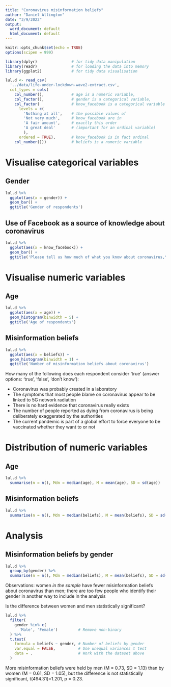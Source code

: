```yaml
---
title: "Coronavirus misinformation beliefs"
author: "Daniel Allington"
date: "3/9/2022"
output:
  word_document: default
  html_document: default
---
```


```r
knitr::opts_chunk$set(echo = TRUE)
options(scipen = 999)

library(dplyr)               # for tidy data manipulation
library(readr)               # for loading the data into memory
library(ggplot2)             # for tidy data visualisation

lul.d <- read_csv(
  '../data/life-under-lockdown-wave2-extract.csv',
  col_types = cols(
    col_number(),            # age is a numeric variable,
    col_factor(),            # gender is a categorical variable,
    col_factor(              # know_facebook is a categorical variable
      levels = c(            
        'Nothing at all',    # the possible values of 
        'Not very much',     # know_facebook are in 
        'A fair amount',     # exactly this order
        'A great deal'       # (important for an ordinal variable)
        ), 
      ordered = TRUE),       # know_facebook is in fact ordinal
    col_number()))           # beliefs is a numeric variable

```

# Visualise categorical variables
## Gender
```r
lul.d %>%
  ggplot(aes(x = gender)) +
  geom_bar() +
  ggtitle('Gender of respondents')
```

## Use of Facebook as a source of knowledge about coronavirus
```r
lul.d %>%
  ggplot(aes(x = know_facebook)) +
  geom_bar() +
  ggtitle('Please tell us how much of what you know about coronavirus,\nif anything, comes from Facebook')
```

# Visualise numeric variables
## Age
```r
lul.d %>%
  ggplot(aes(x = age)) +
  geom_histogram(binwidth = 5) +
  ggtitle('Age of respondents')
```

## Misinformation beliefs
```r
lul.d %>%
  ggplot(aes(x = beliefs)) +
  geom_histogram(binwidth = 1) +
  ggtitle('Number of misinformation beliefs about coronavirus')
```

How many of the following does each respondent consider 'true' (answer options: 'true', 'false', 'don't know'):

* Coronavirus was probably created in a laboratory					
* The symptoms that most people blame on coronavirus appear to be linked to 5G network radiation	
* There is no hard evidence that coronavirus really exists				
* The number of people reported as dying from coronavirus is being deliberately exaggerated by the authorities
* The current pandemic is part of a global effort to force everyone to be vaccinated whether they want to or not

# Distribution of numeric variables
## Age
```r
lul.d %>%
  summarise(n = n(), Mdn = median(age), M = mean(age), SD = sd(age))
```

## Misinformation beliefs
```r
lul.d %>%
  summarise(n = n(), Mdn = median(beliefs), M = mean(beliefs), SD = sd(beliefs))
```

# Analysis
## Misinformation beliefs by gender
```r
lul.d %>%
  group_by(gender) %>%
  summarise(n = n(), Mdn = median(beliefs), M = mean(beliefs), SD = sd(beliefs))
```

Observations: women _in the sample_ have fewer misinformation beliefs about coronavirus than men; there are too few people who identify their gender in another way to include in the analysis

Is the difference between women and men statistically significant?

```r
lul.d %>%
  filter(
    gender %in% c(
      'Male', 'Female')         # Remove non-binary
  ) %>%
  t.test(
    formula = beliefs ~ gender, # Number of beliefs by gender 
    var.equal = FALSE,          # Use unequal variances t test
    data = .                    # Work with the dataset above
  )
```

More misinformation beliefs were held by men (M = 0.73, SD = 1.13) than by women (M = 0.61, SD = 1.05), but the difference is not statistically significant, t(494.31)=1.201, p = 0.23.

